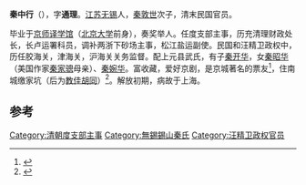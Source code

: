 '''秦中行'''（{{bd|1888年||？}}），字'''通理'''。[[江苏|江苏]][[无锡|无锡]]人，[[秦敦世|秦敦世]]次子，清末民国官员。

毕业于[[京师译学馆|京师译学馆]]（[[北京大学|北京大学]]前身），奏奖举人。任度支部主事，历充清理财政处长，长卢运署科员，调补两浙下砂场主事，松江盐运副使。民国和汪精卫政权中，历任胶海关，津海关，沪海关关务监督。配上元县武氏，有子[[秦开华|秦开华]]，女[[秦昭华|秦昭华]]（美国作家[[秦家骢|秦家骢]]母亲）、[[秦婉华|秦婉华]]。富收藏，爱好京剧，是京城著名的票友<ref name="朱建明2013">{{cite book|author=朱建明|title=穆藕初與崑曲 民初實業家與傳統文化|url=http://books.google.com/books?id=0aL1AAAAQBAJ&pg=PA248|year=2013|publisher=獨立作家－秀威出版|isbn=978-986-326-181-0|pages=248}}</ref>，住南城缴家坑（后为[[教佳胡同|教佳胡同]]）<ref name="Ching1993">{{cite book|author=Frank Ching|title=宗族之恋 一个中国家族的九百年繁衍史|url=http://books.google.com/books?id=UOhpAAAAIAAJ|year=1993|publisher=中国文学出版社|isbn=978-7-5071-0205-5|page=382}}</ref>。解放初期，病故于上海。

==参考==
{{reflist}}
{{清朝人物小作品}}

[[Category:清朝度支部主事|Category:清朝度支部主事]]
[[Category:無錫錫山秦氏|Category:無錫錫山秦氏]]
[[Category:汪精卫政权官员|Category:汪精卫政权官员]]